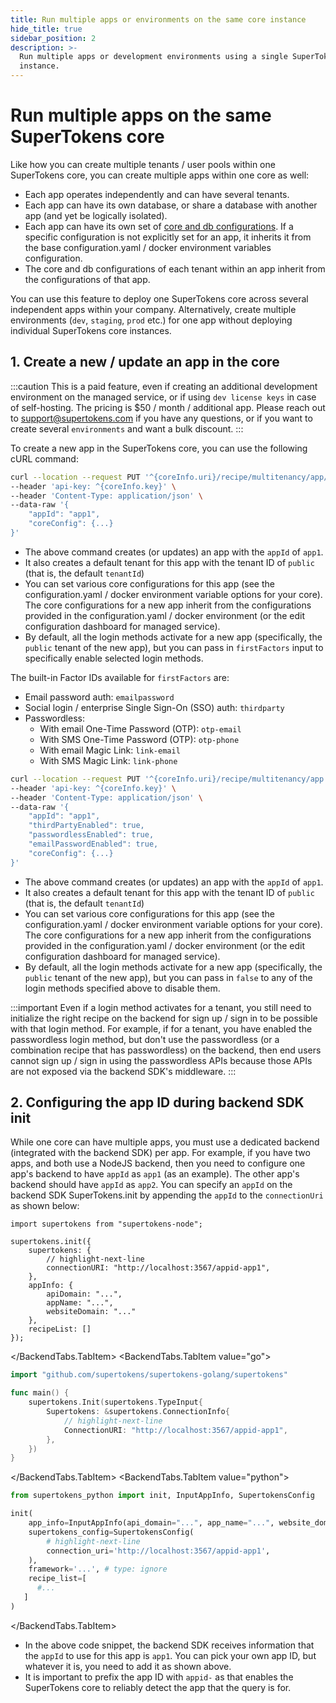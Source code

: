 ```yaml
---
title: Run multiple apps or environments on the same core instance
hide_title: true
sidebar_position: 2
description: >-
  Run multiple apps or development environments using a single SuperTokens core
  instance.
---
```




# Run multiple apps on the same SuperTokens core

Like how you can create multiple tenants / user pools within one SuperTokens core, you can create multiple apps within one core as well:
- Each app operates independently and can have several tenants.
- Each app can have its own database, or share a database with another app (and yet be logically isolated).
- Each app can have its own set of [core and db configurations](https://github.com/supertokens/supertokens-core/blob/master/config.yaml). If a specific configuration is not explicitly set for an app, it inherits it from the base configuration.yaml / docker environment variables configuration.
- The core and db configurations of each tenant within an app inherit from the configurations of that app.

You can use this feature to deploy one SuperTokens core across several independent apps within your company. Alternatively, create multiple environments (`dev`, `staging`, `prod` etc.) for one app without deploying individual SuperTokens core instances.

## 1. Create a new / update an app in the core

:::caution
This is a paid feature, even if creating an additional development environment on the managed service, or if using `dev license keys` in case of self-hosting. The pricing is $50 / month / additional app. Please reach out to [support@supertokens.com](mailto:support@supertokens.com) if you have any questions, or if you want to create several `environments` and want a bulk discount.
:::

To create a new app in the SuperTokens core, you can use the following cURL command:

```bash
curl --location --request PUT '^{coreInfo.uri}/recipe/multitenancy/app/v2' \
--header 'api-key: ^{coreInfo.key}' \
--header 'Content-Type: application/json' \
--data-raw '{
    "appId": "app1",
    "coreConfig": {...}
}'
```

- The above command creates (or updates) an app with the `appId` of `app1`.
- It also creates a default tenant for this app with the tenant ID of `public` (that is, the default `tenantId`)
- You can set various core configurations for this app (see the configuration.yaml / docker environment variable options for your core). The core configurations for a new app inherit from the configurations provided in the configuration.yaml / docker environment (or the edit configuration dashboard for managed service).
- By default, all the login methods activate for a new app (specifically, the `public` tenant of the new app), but you can pass in `firstFactors` input to specifically enable selected login methods.

The built-in Factor IDs available for `firstFactors` are:
- Email password auth: `emailpassword`
- Social login / enterprise Single Sign-On (SSO) auth: `thirdparty`
- Passwordless:
    - With email One-Time Password (OTP): `otp-email`
    - With SMS One-Time Password (OTP): `otp-phone`
    - With email Magic Link: `link-email`
    - With SMS Magic Link: `link-phone`

```bash
curl --location --request PUT '^{coreInfo.uri}/recipe/multitenancy/app' \
--header 'api-key: ^{coreInfo.key}' \
--header 'Content-Type: application/json' \
--data-raw '{
    "appId": "app1",
    "thirdPartyEnabled": true,
    "passwordlessEnabled": true,
    "emailPasswordEnabled": true,
    "coreConfig": {...}
}'
```

- The above command creates (or updates) an app with the `appId` of `app1`.
- It also creates a default tenant for this app with the tenant ID of `public` (that is, the default `tenantId`)
- You can set various core configurations for this app (see the configuration.yaml / docker environment variable options for your core). The core configurations for a new app inherit from the configurations provided in the configuration.yaml / docker environment (or the edit configuration dashboard for managed service).
- By default, all the login methods activate for a new app (specifically, the `public` tenant of the new app), but you can pass in `false` to any of the login methods specified above to disable them.

:::important
Even if a login method activates for a tenant, you still need to initialize the right recipe on the backend for sign up / sign in to be possible with that login method. For example, if for a tenant, you have enabled the passwordless login method, but don't use the passwordless (or a combination recipe that has passwordless) on the backend, then end users cannot sign up / sign in using the passwordless APIs because those APIs are not exposed via the backend SDK's middleware.
:::

## 2. Configuring the app ID during backend SDK init

While one core can have multiple apps, you must use a dedicated backend (integrated with the backend SDK) per app. For example, if you have two apps, and both use a NodeJS backend, then you need to configure one app's backend to have `appId` as `app1` (as an example). The other app's backend should have `appId` as `app2`. You can specify an `appId` on the backend SDK SuperTokens.init by appending the `appId` to the `connectionUri` as shown below:

<BackendTabs>
<BackendTabs.TabItem value="nodejs">

```tsx
import supertokens from "supertokens-node";

supertokens.init({
    supertokens: {
        // highlight-next-line
        connectionURI: "http://localhost:3567/appid-app1",
    },
    appInfo: {
        apiDomain: "...",
        appName: "...",
        websiteDomain: "..."
    },
    recipeList: []
});
```

</BackendTabs.TabItem>
<BackendTabs.TabItem value="go">

```go
import "github.com/supertokens/supertokens-golang/supertokens"

func main() {
	supertokens.Init(supertokens.TypeInput{
		Supertokens: &supertokens.ConnectionInfo{
            // highlight-next-line
			ConnectionURI: "http://localhost:3567/appid-app1",
		},
	})
}

```

</BackendTabs.TabItem>
<BackendTabs.TabItem value="python">

```python
from supertokens_python import init, InputAppInfo, SupertokensConfig

init(
    app_info=InputAppInfo(api_domain="...", app_name="...", website_domain="..."),
    supertokens_config=SupertokensConfig(
        # highlight-next-line
        connection_uri='http://localhost:3567/appid-app1',
    ),
    framework='...', # type: ignore
    recipe_list=[
      #...
   ]
)
```

</BackendTabs.TabItem>
</BackendTabs>

- In the above code snippet, the backend SDK receives information that the `appId` to use for this app is `app1`. You can pick your own app ID, but whatever it is, you need to add it as shown above.
- It is important to prefix the app ID with `appid-` as that enables the SuperTokens core to reliably detect the app that the query is for.


